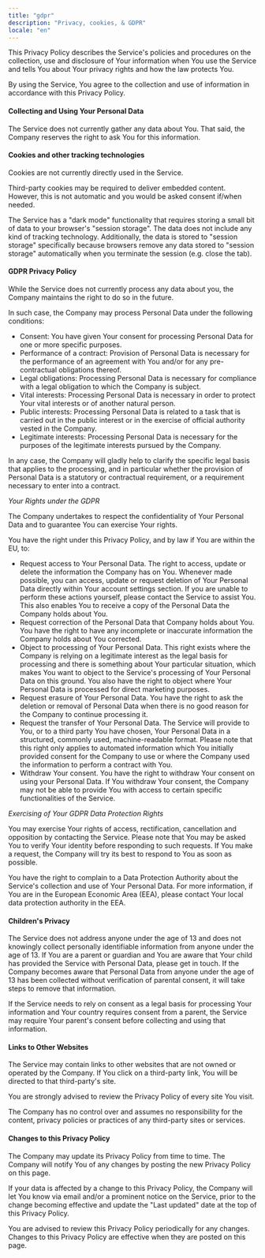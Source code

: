 ```yaml
---
title: "gdpr"
description: "Privacy, cookies, & GDPR"
locale: "en"
---
```


This Privacy Policy describes the Service's policies and procedures on the collection, use and disclosure of Your information when You use the Service and tells You about Your privacy rights and how the law protects You.

By using the Service, You agree to the collection and use of information in accordance with this Privacy Policy.

#### Collecting and Using Your Personal Data 
The Service does not currently gather any data about You. That said, the Company reserves the right to ask You for this information.

#### Cookies and other tracking technologies
Cookies are not currently directly used in the Service. 

Third-party cookies may be required to deliver embedded content. However, this is not automatic and you would be asked consent if/when needed.

The Service has a "dark mode" functionality that requires storing a small bit of data to your browser's "session storage". The data does not include any kind of tracking technology. Additionally, the data is stored to "session storage" specifically because browsers remove any data stored to "session storage" automatically when you terminate the session (e.g. close the tab).

#### GDPR Privacy Policy
While the Service does not currently process any data about you, the Company maintains the right to do so in the future.

In such case, the Company may process Personal Data under the following conditions:
- Consent: You have given Your consent for processing Personal Data for one or more specific purposes.
- Performance of a contract: Provision of Personal Data is necessary for the performance of an agreement with You and/or for any pre-contractual obligations thereof.
- Legal obligations: Processing Personal Data is necessary for compliance with a legal obligation to which the Company is subject.
- Vital interests: Processing Personal Data is necessary in order to protect Your vital interests or of another natural person.
- Public interests: Processing Personal Data is related to a task that is carried out in the public interest or in the exercise of official authority vested in the Company.
- Legitimate interests: Processing Personal Data is necessary for the purposes of the legitimate interests pursued by the Company.

In any case, the Company will gladly help to clarify the specific legal basis that applies to the processing, and in particular whether the provision of Personal Data is a statutory or contractual requirement, or a requirement necessary to enter into a contract.

*Your Rights under the GDPR*

The Company undertakes to respect the confidentiality of Your Personal Data and to guarantee You can exercise Your rights.

You have the right under this Privacy Policy, and by law if You are within the EU, to:
- Request access to Your Personal Data. The right to access, update or delete the information the Company has on You. Whenever made possible, you can access, update or request deletion of Your Personal Data directly within Your account settings section. If you are unable to perform these actions yourself, please contact the Service to assist You. This also enables You to receive a copy of the Personal Data the Company holds about You.
- Request correction of the Personal Data that Company holds about You. You have the right to have any incomplete or inaccurate information the Company holds about You corrected.
- Object to processing of Your Personal Data. This right exists where the Company is relying on a legitimate interest as the legal basis for processing and there is something about Your particular situation, which makes You want to object to the Service's processing of Your Personal Data on this ground. You also have the right to object where Your Personal Data is processed for direct marketing purposes.
- Request erasure of Your Personal Data. You have the right to ask the deletion or removal of Personal Data when there is no good reason for the Company to continue processing it.
- Request the transfer of Your Personal Data. The Service will provide to You, or to a third party You have chosen, Your Personal Data in a structured, commonly used, machine-readable format. Please note that this right only applies to automated information which You initially provided consent for the Company to use or where the Company used the information to perform a contract with You.
- Withdraw Your consent. You have the right to withdraw Your consent on using your Personal Data. If You withdraw Your consent, the Company may not be able to provide You with access to certain specific functionalities of the Service.

*Exercising of Your GDPR Data Protection Rights*

You may exercise Your rights of access, rectification, cancellation and opposition by contacting the Service. Please note that You may be asked You to verify Your identity before responding to such requests. If You make a request, the Company will try its best to respond to You as soon as possible.

You have the right to complain to a Data Protection Authority about the Service's collection and use of Your Personal Data. For more information, if You are in the European Economic Area (EEA), please contact Your local data protection authority in the EEA.

#### Children's Privacy 
The Service does not address anyone under the age of 13 and does not knowingly collect personally identifiable information from anyone under the age of 13. If You are a parent or guardian and You are aware that Your child has provided the Service with Personal Data, please get in touch. If the Company becomes aware that Personal Data from anyone under the age of 13 has been collected without verification of parental consent, it will take steps to remove that information.

If the Service needs to rely on consent as a legal basis for processing Your information and Your country requires consent from a parent, the Service may require Your parent's consent before collecting and using that information.

#### Links to Other Websites 
The Service may contain links to other websites that are not owned or operated by the Company. If You click on a third-party link, You will be directed to that third-party's site.

You are strongly advised to review the Privacy Policy of every site You visit.

The Company has no control over and assumes no responsibility for the content, privacy policies or practices of any third-party sites or services.

#### Changes to this Privacy Policy 
The Company may update its Privacy Policy from time to time. The Company will notify You of any changes by posting the new Privacy Policy on this page.

If your data is affected by a change to this Privacy Policy, the Company will let You know via email and/or a prominent notice on the Service, prior to the change becoming effective and update the "Last updated" date at the top of this Privacy Policy.

You are advised to review this Privacy Policy periodically for any changes. Changes to this Privacy Policy are effective when they are posted on this page.